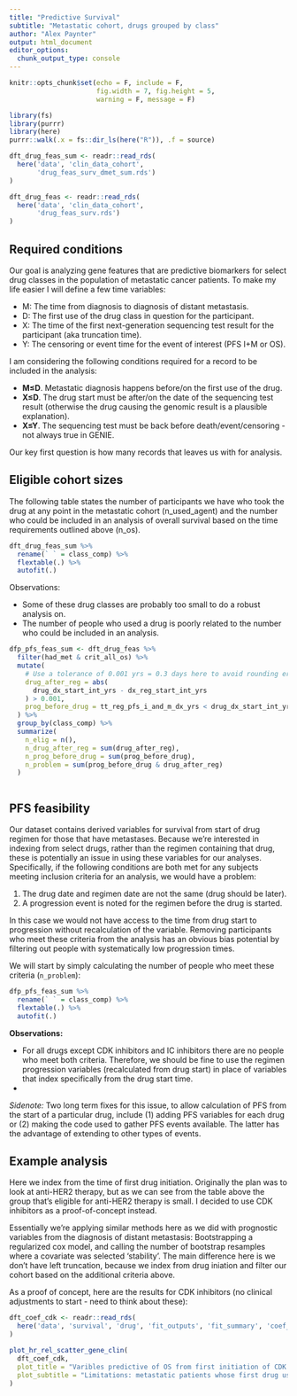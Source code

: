 ```yaml
---
title: "Predictive Survival"
subtitle: "Metastatic cohort, drugs grouped by class"
author: "Alex Paynter"
output: html_document
editor_options: 
  chunk_output_type: console
---
```



```r
knitr::opts_chunk$set(echo = F, include = F,
                      fig.width = 7, fig.height = 5,
                      warning = F, message = F)
```



```r
library(fs)
library(purrr)
library(here)
purrr::walk(.x = fs::dir_ls(here("R")), .f = source)
```

```r
dft_drug_feas_sum <- readr::read_rds(
  here('data', 'clin_data_cohort',
       'drug_feas_surv_dmet_sum.rds')
)

dft_drug_feas <- readr::read_rds(
  here('data', 'clin_data_cohort', 
       'drug_feas_surv.rds')
)

```


## Required conditions

Our goal is analyzing gene features that are predictive biomarkers for select drug classes in the population of metastatic cancer patients.  To make my life easier I will define a few time variables:

- M: The time from diagnosis to diagnosis of distant metastasis.
- D: The first use of the drug class in question for the participant.
- X: The time of the first next-generation sequencing test result for the participant (aka truncation time).
- Y: The censoring or event time for the event of interest (PFS I+M or OS).

I am considering the following conditions required for a record to be included in the analysis:

- **M≤D**.  Metastatic diagnosis happens before/on the first use of the drug.
- **X≤D**.  The drug start must be after/on the date of the sequencing test result (otherwise the drug causing the genomic result is a plausible explanation).
- **X≤Y**.  The sequencing test must be back before death/event/censoring - not always true in GENIE.

Our key first question is how many records that leaves us with for analysis.

## Eligible cohort sizes

The following table states the number of participants we have who took the drug at any point in the metastatic cohort (n_used_agent) and the number who could be included in an analysis of overall survival based on the time requirements outlined above (n_os).

```r
dft_drug_feas_sum %>%
  rename(` ` = class_comp) %>%
  flextable(.) %>%
  autofit(.)
```

Observations:

- Some of these drug classes are probably too small to do a robust analysis on.
- The number of people who used a drug is poorly related to the number who could be included in an analysis.


```r
dfp_pfs_feas_sum <- dft_drug_feas %>% 
  filter(had_met & crit_all_os) %>%
  mutate(
    # Use a tolerance of 0.001 yrs = 0.3 days here to avoid rounding erros.
    drug_after_reg = abs(
      drug_dx_start_int_yrs - dx_reg_start_int_yrs
    ) > 0.001,
    prog_before_drug = tt_reg_pfs_i_and_m_dx_yrs < drug_dx_start_int_yrs
  ) %>%
  group_by(class_comp) %>%
  summarize(
    n_elig = n(),
    n_drug_after_reg = sum(drug_after_reg),
    n_prog_before_drug = sum(prog_before_drug),
    n_problem = sum(prog_before_drug & drug_after_reg)
  )
```




```r

```


## PFS feasibility

Our dataset contains derived variables for survival from start of drug regimen for those that have metastases.  Because we're interested in indexing from select drugs, rather than the regimen containing that drug, these is potentially an issue in using these variables for our analyses.  Specifically, if the following conditions are both met for any subjects meeting inclusion criteria for an analysis, we would have a problem:

1. The drug date and regimen date are not the same (drug should be later).
2. A progression event is noted for the regimen before the drug is started.

In this case we would not have access to the time from drug start to progression without recalculation of the variable.  Removing participants who meet these criteria from the analysis has an obvious bias potential by filtering out people with systematically low progression times.

We will start by simply calculating the number of people who meet these criteria (`n_problem`):

```r
dfp_pfs_feas_sum %>%
  rename(` ` = class_comp) %>%
  flextable(.) %>%
  autofit(.)
```

**Observations:**

- For all drugs except CDK inhibitors and IC inhibitors there are no people who meet both criteria.  Therefore, we should be fine to use the regimen progression variables (recalculated from drug start) in place of variables that index specifically from the drug start time.
-  


*Sidenote:*  Two long term fixes for this issue, to allow calculation of PFS from the start of a particular drug, include (1) adding PFS variables for each drug or (2) making the code used to gather PFS events available.  The latter has the advantage of extending to other types of events.



## Example analysis

Here we index from the time of first drug initiation.  Originally the plan was to look at anti-HER2 therapy, but as we can see from the table above the group that's eligible for anti-HER2 therapy is small.  I decided to use CDK inhibitors as a proof-of-concept instead.

Essentially we're applying similar methods here as we did with prognostic variables from the diagnosis of distant metastasis:  Bootstrapping a regularized cox model, and calling the number of bootstrap resamples where a covariate was selected 'stability'.  The main difference here is we don't have left truncation, because we index from drug iniation and filter our cohort based on the additional criteria above.

As a proof of concept, here are the results for CDK inhibitors (no clinical adjustments to start - need to think about these):

```r
dft_coef_cdk <- readr::read_rds(
  here('data', 'survival', 'drug', 'fit_outputs', 'fit_summary', 'coef_cdk.rds')
)
```

```r
plot_hr_rel_scatter_gene_clin(
  dft_coef_cdk,
  plot_title = "Varibles predictive of OS from first initiation of CDK inhibitors",
  plot_subtitle = "Limitations: metastatic patients whose first drug use is after at least one sequencing test."
)
```


